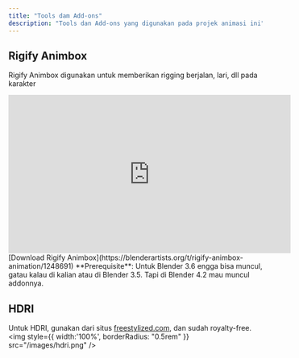 ```yaml
---
title: "Tools dam Add-ons"
description: "Tools dan Add-ons yang digunakan pada projek animasi ini"
---
```


## Rigify Animbox
Rigify Animbox digunakan untuk memberikan rigging berjalan, lari, dll pada karakter
<iframe
  width="560"
  height="315"
  src="https://www.youtube.com/embed/UEY_z3o6c1Q"
  title="YouTube video player"
  frameBorder="0"
  allow="accelerometer; autoplay; clipboard-write; encrypted-media; gyroscope; picture-in-picture"
  allowFullScreen
  style={{ width: '100%', borderRadius: '0.5rem' }}
></iframe>
[Download Rigify Animbox](https://blenderartists.org/t/rigify-animbox-animation/1248691)
<Info>
  **Prerequisite**: Untuk Blender 3.6 engga bisa muncul, gatau kalau di kalian atau di Blender 3.5. Tapi di Blender 4.2 mau muncul addonnya.
</Info>

## HDRI
Untuk HDRI, gunakan dari situs [freestylized.com](https://freestylized.com/all-skybox/), dan sudah royalty-free.
<img style={{ width:'100%', borderRadius: "0.5rem" }} src="/images/hdri.png" />